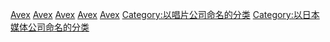 [[Category:日本唱片公司|Avex]]
[[Category:日本媒體公司|Avex]]
[[Category:跨國唱片公司|Avex]]
[[Category:日本傳媒集團|Avex]]
[[Category:港區公司_(東京都)|Avex]]
[[Category:以唱片公司命名的分类|Category:以唱片公司命名的分类]]
[[Category:以日本媒体公司命名的分类|Category:以日本媒体公司命名的分类]]